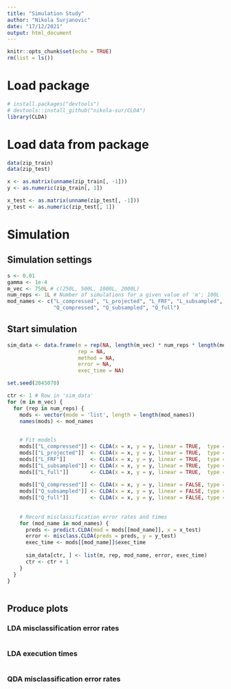 ```yaml
---
title: "Simulation Study"
author: "Nikola Surjanovic"
date: "17/12/2021"
output: html_document
---
```


```r
knitr::opts_chunk$set(echo = TRUE)
rm(list = ls())
```


# Load package

```r
# install.packages("devtools")
# devtools::install_github("nikola-sur/CLDA")
library(CLDA)
```



# Load data from package

```r
data(zip_train)
data(zip_test)

x <- as.matrix(unname(zip_train[, -1]))
y <- as.numeric(zip_train[, 1])

x_test <- as.matrix(unname(zip_test[, -1]))
y_test <- as.numeric(zip_test[, 1])
```



# Simulation

## Simulation settings

```r
s <- 0.01
gamma <- 1e-4
m_vec <- 750L # c(250L, 500L, 1000L, 2000L)
num_reps <- 1L # Number of simulations for a given value of 'm'; 100L
mod_names <- c("L_compressed", "L_projected", "L_FRF", "L_subsampled", "L_full",
               "Q_compressed", "Q_subsampled", "Q_full")
```


## Start simulation

```r
sim_data <- data.frame(m = rep(NA, length(m_vec) * num_reps * length(mod_names)),
                       rep = NA,
                       method = NA,
                       error = NA,
                       exec_time = NA)
```

```r
set.seed(2045070)

ctr <- 1 # Row in 'sim_data'
for (m in m_vec) {
  for (rep in num_reps) {
    mods <- vector(mode = 'list', length = length(mod_names))
    names(mods) <- mod_names

        
    # Fit models
    mods[["L_compressed"]] <- CLDA(x = x, y = y, linear = TRUE,  type = "compressed", m = m, s = s, gamma = gamma)
    mods[["L_projected"]]  <- CLDA(x = x, y = y, linear = TRUE,  type = "projected", m = m, s = s, gamma = gamma)
    mods[["L_FRF"]]        <- CLDA(x = x, y = y, linear = TRUE,  type = "FRF", m = m, s = s, gamma = gamma)
    mods[["L_subsampled"]] <- CLDA(x = x, y = y, linear = TRUE,  type = "subsampled", m = m, gamma = gamma)
    mods[["L_full"]]       <- CLDA(x = x, y = y, linear = TRUE,  type = "full", gamma = gamma)
    
    mods[["Q_compressed"]] <- CLDA(x = x, y = y, linear = FALSE, type = "compressed", m = m, s = s, gamma = gamma)
    mods[["Q_subsampled"]] <- CLDA(x = x, y = y, linear = FALSE, type = "subsampled", m = m, gamma = gamma)
    mods[["Q_full"]]       <- CLDA(x = x, y = y, linear = FALSE, type = "full", gamma = gamma)
    
    
    # Record misclassification error rates and times
    for (mod_name in mod_names) {
      preds <- predict.CLDA(mod = mods[[mod_name]], x = x_test)
      error <- misclass.CLDA(preds = preds, y = y_test)
      exec_time <- mods[[mod_name]]$exec_time
      
      sim_data[ctr, ] <- list(m, rep, mod_name, error, exec_time)
      ctr <- ctr + 1
    }
  }
}
```

```r

```


## Produce plots

### LDA misclassification error rates

```r

```


### LDA execution times

```r

```


### QDA misclassification error rates

```r

```

